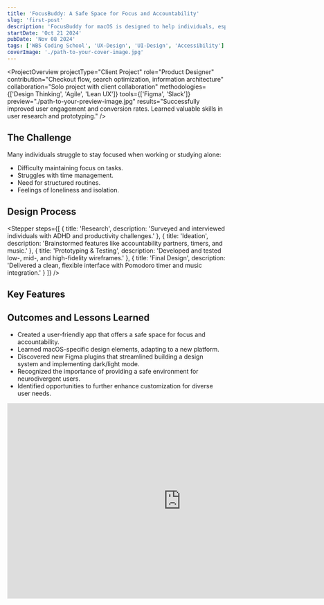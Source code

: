 ```yaml
---
title: 'FocusBuddy: A Safe Space for Focus and Accountability'
slug: 'first-post'
description: 'FocusBuddy for macOS is designed to help individuals, especially those with ADHD or productivity challenges, stay on task and accountable during work sessions.'
startDate: 'Oct 21 2024'
pubDate: 'Nov 08 2024'
tags: ['WBS Coding School', 'UX-Design', 'UI-Design', 'Accessibility']
coverImage: './path-to-your-cover-image.jpg'
---
```



<ProjectOverview
  projectType="Client Project"
  role="Product Designer"
  contribution="Checkout flow, search optimization, information architecture"
  collaboration="Solo project with client collaboration"
  methodologies={['Design Thinking', 'Agile', 'Lean UX']}
  tools={['Figma', 'Slack']}
  preview="./path-to-your-preview-image.jpg"
  results="Successfully improved user engagement and conversion rates. Learned valuable skills in user research and prototyping."
/>

## The Challenge

Many individuals struggle to stay focused when working or studying alone:

- Difficulty maintaining focus on tasks.
- Struggles with time management.
- Need for structured routines.
- Feelings of loneliness and isolation.

## Design Process

<Stepper
  steps={[
    { title: 'Research', description: 'Surveyed and interviewed individuals with ADHD and productivity challenges.' },
    { title: 'Ideation', description: 'Brainstormed features like accountability partners, timers, and music.' },
    { title: 'Prototyping & Testing', description: 'Developed and tested low-, mid-, and high-fidelity wireframes.' },
    { title: 'Final Design', description: 'Delivered a clean, flexible interface with Pomodoro timer and music integration.' }
  ]}
/>

## Key Features

<div class="grid grid-cols-1 sm:grid-cols-2 lg:grid-cols-3 gap-6">
  <FeatureCard
    title="Chat Feature"
    description="Enables real-time communication with accountability partners."
    image="/images/chat-feature.jpg"
  />
  <FeatureCard
    title="Focus Sounds & Music"
    description="Integrated to enhance concentration."
    image="/images/focus-sounds.jpg"
  />
  <FeatureCard
    title="Timer"
    description="Pomodoro-style timer for structured work sessions."
    image="/images/timer.jpg"
  />
  <FeatureCard
    title="Shared Agenda"
    description="Allows users to collaborate on tasks and schedules."
    image="/images/shared-agenda.jpg"
  />
  <FeatureCard
    title="Online Community"
    description="A space to celebrate progress and stay motivated."
    image="/images/online-community.jpg"
  />
</div>

## Outcomes and Lessons Learned

- Created a user-friendly app that offers a safe space for focus and accountability.
- Learned macOS-specific design elements, adapting to a new platform.
- Discovered new Figma plugins that streamlined building a design system and implementing dark/light mode.
- Recognized the importance of providing a safe environment for neurodivergent users.
- Identified opportunities to further enhance customization for diverse user needs.

<iframe style="border: 1px solid rgba(0, 0, 0, 0.1);" width="800" height="450" src="https://embed.figma.com/proto/d1syqeAQO8LLhMjd007u0U/Lukas-FB-Final-Figma?page-id=141%3A2494&node-id=2128-26868&node-type=canvas&viewport=3145%2C1069%2C0.25&scaling=contain&content-scaling=fixed&starting-point-node-id=2128%3A26868&show-proto-sidebar=1&embed-host=share" allowfullscreen></iframe>
